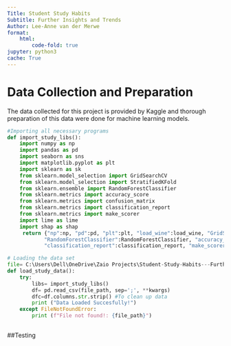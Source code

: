```yaml
---
Title: Student Study Habits 
Subtitle: Further Insights and Trends
Author: Lee-Anne van der Merwe
format: 
    html: 
        code-fold: true
jupyter: python3
cache: True
---
```


# Data Collection and Preparation

The data collected for this project is provided by Kaggle and thorough preparation of this data were done for machine learning models.

``` python
#Importing all necessary programs
def import_study_libs():
    import numpy as np
    import pandas as pd
    import seaborn as sns
    import matplotlib.pyplot as plt
    import sklearn as sk
    from sklearn.model_selection import GridSearchCV
    from sklearn.model_selection import StratifiedKFold
    from sklearn.ensemble import RandomForestClassifier
    from sklearn.metrics import accuracy_score
    from sklearn.metrics import confusion_matrix
    from sklearn.metrics import classification_report
    from sklearn.metrics import make_scorer
    import lime as lime
    import shap as shap
     return {"np":np, "pd":pd, "plt":plt, "load_wine":load_wine, "GridSearchCV":GridSearchCV, "StratifiedKFold":StratifiedKFold,
            "RandomForestClassifier":RandomForestClassifier, "accuracy_score": accuracy_score, "confusion_matrix": confusion_matrix,
            "classification_report":classification_report, "make_scorer": make_scorer}

# Loading the data set
file= C:\Users\Dell\OneDrive\Zaio Projects\Student-Study-Habits---Further-Insights-and-Trends\.venv\student_habits_performance.csv
def load_study_data():
    try:
        libs= import_study_libs()
        df= pd.read_csv(file_path, sep=';', **kwargs)
        dfc=df.columns.str.strip() #To clean up data
        print ("Data Loaded Succesfully!")
    except FileNotFoundError:
        print (f"File not found!: {file_path}")
   
```

##Testing